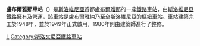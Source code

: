 {{noteTA
|T=zh-hk: 盧布爾雅那車站; zh-tw: 盧比安納車站;zh-cn: 卢布尔雅那车站;zh-sg: 卢布尔雅那车站;
|1=zh-hk: 盧布爾雅那; zh-tw: 盧比安納;zh-cn: 卢布尔雅那;zh-sg: 卢布尔雅那;
|2=zh-hk: 斯洛文尼亞; zh-tw: 斯洛維尼亞;zh-cn: 斯洛文尼亚;zh-sg: 斯洛文尼亚;
}}

{{Notability Unreferenced|time=2015-09-30T05:24:13+00:00}}
{{Infobox station
| name = 盧比安納車站<br>Železniška postaja Ljubljana
| type =
| image = Ljubljana (296) (3896834569).jpg
| image_size =
| image_caption = 
| address = 
| country = {{flag|Slovenia}}
| iso_region = SI
| coordinates_display = inline,title
| coordinates_format = dms
| latd = 46 |latm = 03 |lats = 32 | latNS = N
| longd = 14 |longm = 30 |longs = 47 |longEW = E
| elevation = {{convert|289.5|m|ft|abbr=on}}
| line =
| other = 
| platform =
| opened = {{Start date|1849|09|16|df=y}}
| closed =
| architect =
| rebuilt = 1980
| electrified =
| owned = [[斯洛維尼亞鐵路|斯洛維尼亞鐵路]]
| operator = 斯洛維尼亞鐵路
| map_type = Slovenia
| map_size = 275
| route_map =
| map_state = expanded
}}

'''盧布爾雅那車站'''（{{lang-sl|Železniška postaja Ljubljana}}）是[[斯洛維尼亞|斯洛維尼亞]]首都[[盧布爾雅那|盧布爾雅那]]的一座[[鐵路車站|鐵路車站]]，由[[斯洛維尼亞鐵路|斯洛維尼亞鐵路]]擁有及營運，該車站是盧布爾雅納乃至全斯洛維尼亞的樞紐車站。車站建築完工於1948年，並於1949年正式啟用，1980年則由建築師{{tsl|en|Marko Mušič|馬克·穆希奇}}進行了整修。

{{Commons category|Ljubljana train station}}

[[Category:斯洛文尼亚铁路|L]]
[[Category:斯洛文尼亞鐵路車站|Category:斯洛文尼亞鐵路車站]]